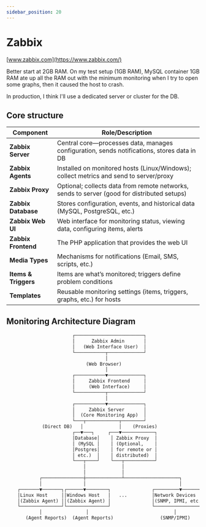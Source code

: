 ```yaml
---
sidebar_position: 20
---
```


# Zabbix

[www.zabbix.com](https://www.zabbix.com/)

<DocCardList />

Better start at 2GB RAM. On my test setup (1GB RAM), MySQL container 1GB RAM ate up all the RAM out with the minimum monitoring when I try to open some graphs, then it caused the host to crash.

In production, I think I'll use a dedicated server or cluster for the DB.

## Core structure

| Component            | Role/Description                                                                            |
| -------------------- | ------------------------------------------------------------------------------------------- |
| **Zabbix Server**    | Central core—processes data, manages configuration, sends notifications, stores data in DB  |
| **Zabbix Agents**    | Installed on monitored hosts (Linux/Windows); collect metrics and send to server/proxy      |
| **Zabbix Proxy**     | Optional; collects data from remote networks, sends to server (good for distributed setups) |
| **Zabbix Database**  | Stores configuration, events, and historical data (MySQL, PostgreSQL, etc.)                 |
| **Zabbix Web UI**    | Web interface for monitoring status, viewing data, configuring items, alerts                |
| **Zabbix Frontend**  | The PHP application that provides the web UI                                                |
| **Media Types**      | Mechanisms for notifications (Email, SMS, scripts, etc.)                                    |
| **Items & Triggers** | Items are what’s monitored; triggers define problem conditions                              |
| **Templates**        | Reusable monitoring settings (items, triggers, graphs, etc.) for hosts                      |

## Monitoring Architecture Diagram

```txt
                        ┌─────────────────────────┐
                        │      Zabbix Admin       │
                        │   (Web Interface User)  │
                        └───────────┬─────────────┘
                                    │
                             (Web Browser)
                                    │
                        ┌───────────▼─────────────┐
                        │     Zabbix Frontend     │
                        │     (Web Interface)     │
                        └───────────┬─────────────┘
                                    │
                        ┌───────────▼─────────────┐
                        │     Zabbix Server       │
                        │  (Core Monitoring App)  │
                        └───┬────────────┬────────┘
             (Direct DB)   │             │    (Proxies)
                        ┌──▼───┐     ┌───▼────────────┐
                        │Database│    │ Zabbix Proxy  │
                        │ (MySQL │    │ (Optional,    │
                        │Postgres│    │ for remote or │
                        │ etc.)  │    │ distributed)  │
                        └───┬────┘    └───┬───────────┘
                            │             │
                            │             │
            ┌───────────────┼─────────────┴────────────────────┐
            │               │                                  │
    ┌───────▼───────┐┌──────▼────────┐               ┌─────────▼──────────┐
    │Linux Host     ││Windows Host   │   ...         │Network Devices     │
    │(Zabbix Agent) ││(Zabbix Agent) │               │(SNMP, IPMI, etc.)  │
    └───────────────┘└───────────────┘               └────────────────────┘
            │                │                               │
       (Agent Reports)  (Agent Reports)                 (SNMP/IPMI)
```

